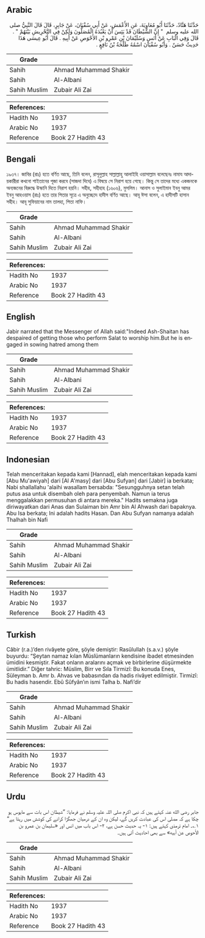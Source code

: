 ## Arabic


<div dir="rtl" lang="ar" style={{fontSize:'larger',backgroundColor:'#f8f9fa',padding:20}}>
حَدَّثَنَا هَنَّادٌ، حَدَّثَنَا أَبُو مُعَاوِيَةَ، عَنِ الأَعْمَشِ، عَنْ أَبِي سُفْيَانَ، عَنْ جَابِرٍ، قَالَ قَالَ النَّبِيُّ صلى الله عليه وسلم ‏ "‏ إِنَّ الشَّيْطَانَ قَدْ يَئِسَ أَنْ يَعْبُدَهُ الْمُصَلُّونَ وَلَكِنْ فِي التَّحْرِيشِ بَيْنَهُمْ ‏"‏ ‏.‏ قَالَ وَفِي الْبَابِ عَنْ أَنَسٍ وَسُلَيْمَانَ بْنِ عَمْرِو بْنِ الأَحْوَصِ عَنْ أَبِيهِ ‏.‏ قَالَ أَبُو عِيسَى هَذَا حَدِيثٌ حَسَنٌ ‏.‏ وَأَبُو سُفْيَانَ اسْمُهُ طَلْحَةُ بْنُ نَافِعٍ ‏.‏
</div>
<div style={{backgroundColor:'#f8f9fa',padding:20, marginBottom: 10}}><table> <thead> <tr> <th>Grade</th> <th></th> </tr> </thead> <tbody> <tr><td>Sahih</td><td>Ahmad Muhammad Shakir</td></tr><tr><td>Sahih</td><td>Al-Albani</td></tr><tr><td>Sahih Muslim</td><td>Zubair Ali Zai</td></tr></tbody></table><table> <thead> <tr> <th>References:</th> <th></th> </tr> </thead> <tbody><tr><td>Hadith No</td><td>1937</td></tr><tr><td>Arabic No</td><td>1937</td></tr><tr><td>Reference</td><td>Book 27 Hadith 43</td></tr></tbody></table></div>

## Bengali


<div dir="ltr" lang="bn" style={{fontSize:'larger',backgroundColor:'#f8f9fa',padding:20}}>
১৯৩৭। জাবির (রাঃ) হতে বর্ণিত আছে, তিনি বলেন, রাসূলুল্লাহ সাল্লাল্লাহু আলাইহি ওয়াসাল্লাম বলেছেনঃ নামায আদায়কারীরা কখনো শাইতানের পূজা করবে (সাজদা দিবে) এ বিষয়ে সে নিরাশ হয়ে গেছে। কিন্তু সে তাদের মধ্যে একজনকে অন্যজনের বিরুদ্ধে উস্কানি দিতে নিরাশ হয়নি। সহীহ, সহীহাহ (১৬০৬), মুসলিম। আনাস ও সুলাইমান ইবনু আমর ইবনু আহওয়াস (রাঃ) হতে তার পিতার সূত্রে এ অনুচ্ছেদে হাদীস বর্ণিত আছে। আবূ ঈসা বলেন, এ হাদীসটি হাসান সহীহ। আবূ সুফিয়ানের নাম তালহা, পিতা নাফি।
</div>
<div style={{backgroundColor:'#f8f9fa',padding:20, marginBottom: 10}}><table> <thead> <tr> <th>Grade</th> <th></th> </tr> </thead> <tbody> <tr><td>Sahih</td><td>Ahmad Muhammad Shakir</td></tr><tr><td>Sahih</td><td>Al-Albani</td></tr><tr><td>Sahih Muslim</td><td>Zubair Ali Zai</td></tr></tbody></table><table> <thead> <tr> <th>References:</th> <th></th> </tr> </thead> <tbody><tr><td>Hadith No</td><td>1937</td></tr><tr><td>Arabic No</td><td>1937</td></tr><tr><td>Reference</td><td>Book 27 Hadith 43</td></tr></tbody></table></div>

## English


<div dir="ltr" lang="en" style={{fontSize:'larger',backgroundColor:'#f8f9fa',padding:20}}>
Jabir narrated that the Messenger of Allah said:"Indeed Ash-Shaitan has despaired of getting those who perform Salat to worship him.But he is engaged in sowing hatred among them
</div>
<div style={{backgroundColor:'#f8f9fa',padding:20, marginBottom: 10}}><table> <thead> <tr> <th>Grade</th> <th></th> </tr> </thead> <tbody> <tr><td>Sahih</td><td>Ahmad Muhammad Shakir</td></tr><tr><td>Sahih</td><td>Al-Albani</td></tr><tr><td>Sahih Muslim</td><td>Zubair Ali Zai</td></tr></tbody></table><table> <thead> <tr> <th>References:</th> <th></th> </tr> </thead> <tbody><tr><td>Hadith No</td><td>1937</td></tr><tr><td>Arabic No</td><td>1937</td></tr><tr><td>Reference</td><td>Book 27 Hadith 43</td></tr></tbody></table></div>

## Indonesian


<div dir="ltr" lang="id" style={{fontSize:'larger',backgroundColor:'#f8f9fa',padding:20}}>
Telah menceritakan kepada kami [Hannad], elah menceritakan kepada kami [Abu Mu'awiyah] dari [Al A'masy] dari [Abu Sufyan] dari [Jabir] ia berkata; Nabi shallallahu 'alaihi wasallam bersabda: "Sesungguhnya setan telah putus asa untuk disembah oleh para penyembah. Namun ia terus menggalakkan permusuhan di antara mereka." Hadits semakna juga diriwayatkan dari Anas dan Sulaiman bin Amr bin Al Ahwash dari bapaknya. Abu Isa berkata; Ini adalah hadits Hasan. Dan Abu Sufyan namanya adalah Thalhah bin Nafi
</div>
<div style={{backgroundColor:'#f8f9fa',padding:20, marginBottom: 10}}><table> <thead> <tr> <th>Grade</th> <th></th> </tr> </thead> <tbody> <tr><td>Sahih</td><td>Ahmad Muhammad Shakir</td></tr><tr><td>Sahih</td><td>Al-Albani</td></tr><tr><td>Sahih Muslim</td><td>Zubair Ali Zai</td></tr></tbody></table><table> <thead> <tr> <th>References:</th> <th></th> </tr> </thead> <tbody><tr><td>Hadith No</td><td>1937</td></tr><tr><td>Arabic No</td><td>1937</td></tr><tr><td>Reference</td><td>Book 27 Hadith 43</td></tr></tbody></table></div>

## Turkish


<div dir="ltr" lang="tr" style={{fontSize:'larger',backgroundColor:'#f8f9fa',padding:20}}>
Câbir (r.a.)’den rivâyete göre, şöyle demiştir: Rasûlullah (s.a.v.) şöyle buyurdu: “Şeytan namaz kılan Müslümanların kendisine ibadet etmesinden ümidini kesmiştir. Fakat onların aralarını açmak ve birbirlerine düşürmekte ümitlidir.” Diğer tahric: Müslim, Birr ve Sıla Tirmizî: Bu konuda Enes, Süleyman b. Amr b. Ahvas ve babasından da hadis rivâyet edilmiştir. Tirmizî: Bu hadis hasendir. Ebû Sûfyân’ın ismi Talha b. Nafi’dir
</div>
<div style={{backgroundColor:'#f8f9fa',padding:20, marginBottom: 10}}><table> <thead> <tr> <th>Grade</th> <th></th> </tr> </thead> <tbody> <tr><td>Sahih</td><td>Ahmad Muhammad Shakir</td></tr><tr><td>Sahih</td><td>Al-Albani</td></tr><tr><td>Sahih Muslim</td><td>Zubair Ali Zai</td></tr></tbody></table><table> <thead> <tr> <th>References:</th> <th></th> </tr> </thead> <tbody><tr><td>Hadith No</td><td>1937</td></tr><tr><td>Arabic No</td><td>1937</td></tr><tr><td>Reference</td><td>Book 27 Hadith 43</td></tr></tbody></table></div>

## Urdu


<div dir="rtl" lang="ur" style={{fontSize:'larger',backgroundColor:'#f8f9fa',padding:20}}>
جابر رضی الله عنہ کہتے ہیں کہ نبی اکرم صلی اللہ علیہ وسلم نے فرمایا: ”شیطان اس بات سے مایوس ہو چکا ہے کہ مصلی اس کی عبادت کریں گے، لیکن وہ ان کے درمیان جھگڑا کرانے کی کوشش میں رہتا ہے“ ۱؎۔ امام ترمذی کہتے ہیں: ۱- یہ حدیث حسن ہے، ۲- اس باب میں انس اور «سليمان بن عمرو بن الأحوص عن أبيه» سے بھی احادیث آئی ہیں۔
</div>
<div style={{backgroundColor:'#f8f9fa',padding:20, marginBottom: 10}}><table> <thead> <tr> <th>Grade</th> <th></th> </tr> </thead> <tbody> <tr><td>Sahih</td><td>Ahmad Muhammad Shakir</td></tr><tr><td>Sahih</td><td>Al-Albani</td></tr><tr><td>Sahih Muslim</td><td>Zubair Ali Zai</td></tr></tbody></table><table> <thead> <tr> <th>References:</th> <th></th> </tr> </thead> <tbody><tr><td>Hadith No</td><td>1937</td></tr><tr><td>Arabic No</td><td>1937</td></tr><tr><td>Reference</td><td>Book 27 Hadith 43</td></tr></tbody></table></div>
